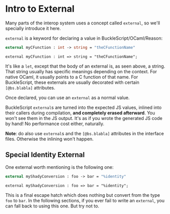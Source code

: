 
# Intro to External

Many parts of the interop system uses a concept called `external`, so we'll specially introduce it here.

`external` is a keyword for declaring a value in BuckleScript/OCaml/Reason:

```ocaml
external myCFunction : int -> string = "theCFunctionName"
```

```reason
external myCFunction : int => string = "theCFunctionName";
```

It's like a `let`, except that the body of an external is, as seen above, a string. That string usually has specific meanings depending on the context. For native OCaml, it usually points to a C function of that name. For BuckleScript, these externals are usually decorated with certain `[@bs.blabla]` attributes.

Once declared, you can use an `external` as a normal value.

BuckleScript `external`s are turned into the expected JS values, inlined into their callers during compilation, **and completely erased afterward**. You won't see them in the JS output. It's as if you wrote the generated JS code by hand! No performance cost either, naturally.

**Note**: do also use `external`s and the `[@bs.blabla]` attributes in the interface files. Otherwise the inlining won't happen.

## Special Identity External

One external worth mentioning is the following one:

```ocaml
external myShadyConversion : foo -> bar = "%identity"
```

```reason
external myShadyConversion : foo => bar = "%identity";
```

This is a final escape hatch which does nothing but convert from the type `foo` to `bar`. In the following sections, if you ever fail to write an `external`, you can fall back to using this one. But try not to.
